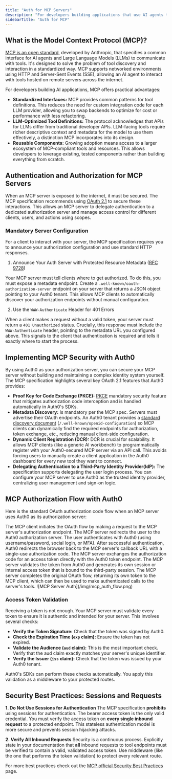 ```yaml
---
title: "Auth for MCP Servers"
description: "For developers building applications that use AI agents to interact with external systems, standardizing how these agents call tools is a significant challenge. The Model Context Protocol (MCP) provides a specification for this interaction. This guide gives a technical overview of MCP and explains how to implement robust authentication and authorization for MCP servers using Auth0."
sidebarTitle: "Auth for MCP"
---
```


## What is the Model Context Protocol (MCP)?

[MCP is an open standard](https://modelcontextprotocol.io), developed by Anthropic, that specifies a common interface for AI agents and Large Language Models (LLMs) to communicate with tools. It's designed to solve the problem of tool discovery and interaction in a standardized way.
MCP supports networked environments using HTTP and Server-Sent Events (SSE), allowing an AI agent to interact with tools hosted on remote servers across the internet.

For developers building AI applications, MCP offers practical advantages:

- **Standardized Interfaces:** MCP provides common patterns for tool definitions. This reduces the need for custom integration code for each LLM provider, allowing you to swap backends to optimize for cost or performance with less refactoring.
- **LLM-Optimized Tool Definitions:** The protocol acknowledges that APIs for LLMs differ from traditional developer APIs. LLM-facing tools require richer descriptive context and metadata for the model to use them effectively, a distinction MCP incorporates into its design.
- **Reusable Components:** Growing adoption means access to a larger ecosystem of MCP-compliant tools and resources. This allows developers to leverage existing, tested components rather than building everything from scratch.


## Authentication and Authorization for MCP Servers

When an MCP server is exposed to the internet, it must be secured. The MCP specification recommends using [OAuth 2.1](https://oauth.net/2.1/) to secure these interactions. This allows an MCP server to delegate authentication to a dedicated authorization server and manage access control for different clients, users, and actions using scopes.

### Mandatory Server Configuration

For a client to interact with your server, the MCP specification requires you to announce your authorization configuration and use standard HTTP responses.

1. Announce Your Auth Server with Protected Resource Metadata ([RFC 9728](https://datatracker.ietf.org/doc/html/rfc9728))

  Your MCP server must tell clients where to get authorized. To do this, you must expose a metadata endpoint. Create a `.well-known/oauth-authorization-server` endpoint on your server that returns a JSON object pointing to your Auth0 tenant. This allows MCP clients to automatically discover your authorization endpoints without manual configuration.

2. Use the `WWW-Authenticate` Header for 401 Errors

  When a client makes a request without a valid token, your server must return a `401 Unauthorized` status. Crucially, this response must include the `WWW-Authenticate` header, pointing to the metadata URL you configured above. This signals to the client that authentication is required and tells it exactly where to start the process.

## Implementing MCP Security with Auth0

By using Auth0 as your authorization server, you can secure your MCP server without building and maintaining a complex identity system yourself. The MCP specification highlights several key OAuth 2.1 features that Auth0 provides:

 - **Proof Key for Code Exchange (PKCE):** [PKCE](https://auth0.com/docs/get-started/authentication-and-authorization-flow/authorization-code-flow-with-pkce) mandatory security feature that mitigates authorization code interception and is handled automatically in Auth0's SDKs.
 - **Metadata Discovery:** Is mandatory per the MCP spec. Servers must advertise their OAuth endpoints. An Auth0 tenant provides a [standard discovery document](https://auth0.com/docs/get-started/applications/configure-applications-with-oidc-discovery) (`/.well-known/openid-configuration`) so MCP clients can dynamically find the required endpoints for authorization, token exchange, etc., reducing manual client-side configuration.
 - **Dynamic Client Registration (DCR):** DCR is crucial for scalability. It allows MCP clients (like a generic AI workbench) to programmatically register with your Auth0-secured MCP server via an API call. This avoids forcing users to manually create a client application in the Auth0 dashboard for every new tool they want to connect.
 - **Delegating Authentication to a Third-Party Identity Provider(IdP):** The specification supports delegating the user login process. You can configure your MCP server to use Auth0 as the trusted identity provider, centralizing user management and sign-on logic.

## MCP Authorization Flow with Auth0

Here is the standard OAuth authorization code flow when an MCP server uses Auth0 as its authorization server:

<Steps>
  <Step>
   The MCP client initiates the OAuth flow by making a request to the MCP server's authorization endpoint.
  </Step>
  <Step>
   The MCP server redirects the user to the Auth0 authorization server.
  </Step>
  <Step>
   The user authenticates with Auth0 (using username/password, social login, or MFA).
  </Step>
  <Step>
   After successful authentication, Auth0 redirects the browser back to the MCP server's callback URL with a single-use authorization code.
  </Step>
  <Step>
   The MCP server exchanges the authorization code for an access token directly with the Auth0 token endpoint.
  </Step>
  <Step>
   The MCP server validates the token from Auth0 and generates its own session or internal access token that is bound to the third-party session.
  </Step>
  <Step>
   The MCP server completes the original OAuth flow, returning its own token to the MCP client, which can then be used to make authenticated calls to the server's tools.
  </Step>
</Steps>

<Frame>
![MCP Server Auth](/img/mcp_auth_flow.png)
</Frame>


### Access Token Validation

Receiving a token is not enough. Your MCP server must validate every token to ensure it is authentic and intended for your server. This involves several checks:

- **Verify the Token Signature:** Check that the token was signed by Auth0.
- **Check the Expiration Time (`exp` claim):** Ensure the token has not expired.
- **Validate the Audience (`aud` claim):** This is the most important check. Verify that the aud claim exactly matches your server's unique identifier.
- **Verify the Issuer (`iss` claim):** Check that the token was issued by your Auth0 tenant.

Auth0's SDKs can perform these checks automatically. You apply this validation as a middleware to your protected routes.

## Security Best Practices: Sessions and Requests

**1. Do Not Use Sessions for Authentication**
The MCP specification **prohibits** using sessions for authentication. The bearer access token is the only valid credential. You must verify the access token on **every single inbound request** to a protected endpoint. This stateless authentication model is more secure and prevents session hijacking attacks.

**2. Verify All Inbound Requests**
Security is a continuous process. Explicitly state in your documentation that **all** inbound requests to tool endpoints must be verified to contain a valid, validated access token. Use middleware (like the one that performs the token validation) to protect every relevant route.

For more best practices check out the [MCP official Security Best Practices](https://modelcontextprotocol.io/specification/2025-06-18/basic/security_best_practices) page.
